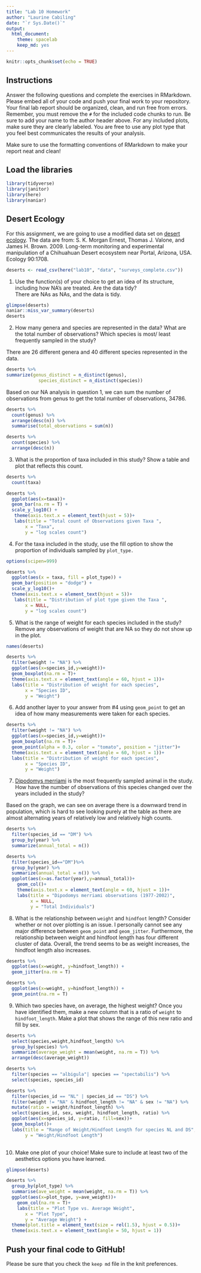 ```yaml
---
title: "Lab 10 Homework"
author: "Laurine Cabiling"
date: "`r Sys.Date()`"
output:
  html_document: 
    theme: spacelab
    keep_md: yes
---
```


```r
knitr::opts_chunk$set(echo = TRUE)
```

## Instructions
Answer the following questions and complete the exercises in RMarkdown. Please embed all of your code and push your final work to your repository. Your final lab report should be organized, clean, and run free from errors. Remember, you must remove the `#` for the included code chunks to run. Be sure to add your name to the author header above. For any included plots, make sure they are clearly labeled. You are free to use any plot type that you feel best communicates the results of your analysis.  

Make sure to use the formatting conventions of RMarkdown to make your report neat and clean!  

## Load the libraries
```r
library(tidyverse)
library(janitor)
library(here)
library(naniar)
``` 

## Desert Ecology
For this assignment, we are going to use a modified data set on [desert ecology](http://esapubs.org/archive/ecol/E090/118/). The data are from: S. K. Morgan Ernest, Thomas J. Valone, and James H. Brown. 2009. Long-term monitoring and experimental manipulation of a Chihuahuan Desert ecosystem near Portal, Arizona, USA. Ecology 90:1708.
```r
deserts <- read_csv(here("lab10", "data", "surveys_complete.csv"))
```

1. Use the function(s) of your choice to get an idea of its structure, including how NA's are treated. Are the data tidy?  
There are NAs as NAs, and the data is tidy. 
```r
glimpse(deserts)
naniar::miss_var_summary(deserts)
deserts
```

2. How many genera and species are represented in the data? What are the total number of observations? Which species is most/ least frequently sampled in the study?

There are 26 different genera and 40 different species represented in the data.
```r
deserts %>% 
summarize(genus_distinct = n_distinct(genus),
            species_distinct = n_distinct(species))
```
Based on our NA analysis in question 1, we can sum the number of observations from genus to get the total number of observations, 34786.  
```r
deserts %>% 
  count(genus) %>% 
  arrange(desc(n)) %>% 
  summarise(total_observations = sum(n))
```

```r
deserts %>% 
  count(species) %>% 
  arrange(desc(n)) 
```

3. What is the proportion of taxa included in this study? Show a table and plot that reflects this count.
```r
deserts %>% 
  count(taxa)
```

```r
deserts %>% 
  ggplot(aes(x=taxa))+
  geom_bar(na.rm = T) +
  scale_y_log10() +
   theme(axis.text.x = element_text(hjust = 5))+
   labs(title = "Total count of Observations given Taxa ",
       x = "Taxa",
       y = "log scales count")
```

4. For the taxa included in the study, use the fill option to show the proportion of individuals sampled by `plot_type.`
```r
options(scipen=999)
```

```r
deserts %>% 
  ggplot(aes(x = taxa, fill = plot_type)) + 
  geom_bar(position = "dodge") +
  scale_y_log10()+
  theme(axis.text.x = element_text(hjust = 5))+
   labs(title = "Distribution of plot type given the Taxa ",
       x = NULL,
       y = "log scales count")
```

5. What is the range of weight for each species included in the study? Remove any observations of weight that are NA so they do not show up in the plot.
```r
names(deserts)
```

```r
deserts %>% 
  filter(weight != "NA") %>% 
  ggplot(aes(x=species_id,y=weight))+
  geom_boxplot(na.rm = T)+
  theme(axis.text.x = element_text(angle = 60, hjust = 1))+
  labs(title = "Distribution of weight for each species",
       x = "Species ID",
       y = "Weight")
```

6. Add another layer to your answer from #4 using `geom_point` to get an idea of how many measurements were taken for each species.
```r
deserts %>% 
  filter(weight != "NA") %>% 
  ggplot(aes(x=species_id,y=weight))+
  geom_boxplot(na.rm = T)+
  geom_point(alpha = 0.3, color = "tomato", position = "jitter")+
  theme(axis.text.x = element_text(angle = 60, hjust = 1))+
  labs(title = "Distribution of weight for each species",
       x = "Species ID",
       y = "Weight")
```

7. [Dipodomys merriami](https://en.wikipedia.org/wiki/Merriam's_kangaroo_rat) is the most frequently sampled animal in the study. How have the number of observations of this species changed over the years included in the study?

Based on the graph, we can see on average there is a downward trend in population, which is hard to see looking purely at the table as there are almost alternating years of relatively low and relatively high counts. 
```r
deserts %>% 
  filter(species_id == "DM") %>% 
  group_by(year) %>% 
  summarize(annual_total = n())
```
```r
deserts %>% 
  filter(species_id=="DM")%>% 
  group_by(year) %>% 
  summarize(annual_total = n()) %>% 
  ggplot(aes(x=as.factor(year),y=annual_total))+
    geom_col()+
    theme(axis.text.x = element_text(angle = 60, hjust = 1))+
    labs(title = "Dipodomys merriami observations (1977-2002)",
         x = NULL, 
         y = "Total Individuals")
```

8. What is the relationship between `weight` and `hindfoot` length? Consider whether or not over plotting is an issue.
I personally cannot see any major difference between `geom_point` and `geom_jitter`. Furthermore, the relationship between weight and hindfoot length has four different cluster of data. Overall, the trend seems to be as weight increases, the hindfoot length also increases. 
```r
deserts %>% 
  ggplot(aes(x=weight, y=hindfoot_length)) +
  geom_jitter(na.rm = T)
```
```r
deserts %>% 
  ggplot(aes(x=weight, y=hindfoot_length)) +
  geom_point(na.rm = T)
```

9. Which two species have, on average, the highest weight? Once you have identified them, make a new column that is a ratio of `weight` to `hindfoot_length`. Make a plot that shows the range of this new ratio and fill by sex.
```r
deserts %>% 
  select(species,weight,hindfoot_length) %>% 
  group_by(species) %>% 
  summarize(average_weight = mean(weight, na.rm = T)) %>% 
  arrange(desc(average_weight))
```

```r
deserts %>% 
  filter(species == "albigula"| species == "spectabilis") %>% 
  select(species, species_id)
```

```r
deserts %>% 
  filter(species_id == "NL" | species_id == "DS") %>% 
  filter(weight != "NA" & hindfoot_length != "NA" & sex != "NA") %>% 
  mutate(ratio = weight/hindfoot_length) %>% 
  select(species_id, sex, weight, hindfoot_length, ratio) %>% 
  ggplot(aes(x=species_id, y=ratio, fill=sex))+
  geom_boxplot()+
  labs(title = "Range of Weight/Hindfoot Length for species NL and DS",        x = "Species ID",
       y = "Weight/Hindfoot Length")
  
```

10. Make one plot of your choice! Make sure to include at least two of the aesthetics options you have learned.
```r
glimpse(deserts)
```
```r
deserts %>% 
  group_by(plot_type) %>% 
  summarise(ave_weight = mean(weight, na.rm = T)) %>% 
  ggplot(aes(x=plot_type, y=ave_weight))+
    geom_col(na.rm = T)+
    labs(title = "Plot Type vs. Average Weight",
       x = "Plot Type",
       y = "Average Weight") +
  theme(plot.title = element_text(size = rel(1.5), hjust = 0.5))+
  theme(axis.text.x = element_text(angle = 50, hjust = 1))
```


## Push your final code to GitHub!
Please be sure that you check the `keep md` file in the knit preferences. 